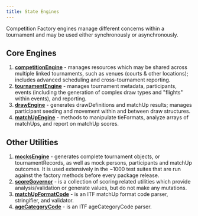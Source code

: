 ```yaml
---
title: State Engines
---
```


Competition Factory engines manage different concerns within a tournament and may be used either synchronously or asynchronously.

## Core Engines

1. [**competitionEngine**](./apis/competition-engine-api) - manages resources which may be shared across multiple linked tournaments, such as venues (courts & other locations); includes advanced scheduling and cross-tournament reporting.
2. [**tournamentEngine**](./apis/tournament-engine-api) - manages tournament metadata, participants, events (including the generation of complex draw types and "flights" within events), and reporting.
3. [**drawEngine**](./apis/draw-engine-api) - generates drawDefinitions and matchUp results; manages participant seeding and movement within and between draw structures.
4. [**matchUpEngine**](./apis/matchUp-engine-api) - methods to manipulate tieFormats, analyze arrays of matchUps, and report on matchUp scores.

## Other Utilities

1. [**mocksEngine**](./apis/mocks-engine-api) - generates complete tournament objects, or tournamentRecords, as well as mock persons, participants and matchUp outcomes.
   It is used extensively in the ~1000 test suites that are run against the factory methods before every package release.
2. [**scoreGovernor**](./scoreGovernor) - is a collection of scoring related utilities which provide analysis/validation or generate values, but do not make any mutations.
3. [**matchUpFormatCode**](./codes/matchup-format) - is an ITF matchUp format code parser, stringifier, and validator.
4. [**ageCategoryCode**](./codes/age-category) - is an ITF ageCategoryCode parser.
